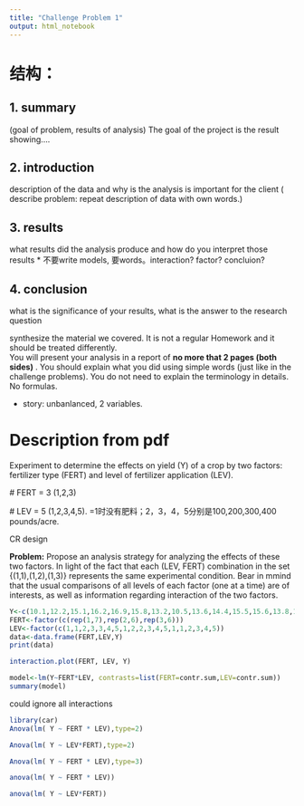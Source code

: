 ```yaml
---
title: "Challenge Problem 1"
output: html_notebook
---
```

# 结构：

## 1. summary
 (goal of problem, results of analysis)
The goal of the project is the result showing....

## 2. introduction
description of the data and why is the analysis is important for the client
( describe problem: repeat description of data with own words.)

## 3. results
what results did the analysis produce and how do you interpret those results
* 不要write models, 要words。interaction? factor? concluion?

## 4. conclusion
what is the significance of your results, what is the answer to the research question

synthesize  the material we covered. It is not a regular Homework and it  should be treated differently.  
You will present your  analysis in a report of **no more that 2 pages (both sides)** . 
You should explain what you did using simple words (just like in the challenge problems). 
You do not need to explain the terminology in details. No formulas.  

* story: unbanlanced, 2 variables.





# Description from pdf
Experiment to determine the effects on yield (Y) of a crop by two factors:
fertilizer type (FERT) and level of fertilizer application (LEV).

\# FERT = 3 (1,2,3)

\# LEV = 5 (1,2,3,4,5). =1时没有肥料；2，3，4，5分别是100,200,300,400 pounds/acre.

CR design

**Problem:**
Propose an analysis strategy for analyzing the effects of these two factors. In light of the fact that each (LEV, FERT) combination in the set {(1,1),(1,2),(1,3)} represents the same experimental condition.
Bear in mmind that the usual comparisons of all levels of each factor (one at a time) are of interests, as well as information regarding interaction of the two factors.


```r
Y<-c(10.1,12.2,15.1,16.2,16.9,15.8,13.2,10.5,13.6,14.4,15.5,15.6,13.8,11.0,9.4,11.1,12.4,13.0,10.8)
FERT<-factor(c(rep(1,7),rep(2,6),rep(3,6)))
LEV<-factor(c(1,1,2,3,3,4,5,1,2,2,3,4,5,1,1,2,3,4,5))
data<-data.frame(FERT,LEV,Y)
print(data)
```
```r
interaction.plot(FERT, LEV, Y)
```

```r
model<-lm(Y~FERT*LEV, contrasts=list(FERT=contr.sum,LEV=contr.sum))
summary(model)
```
could ignore all interactions
```r
library(car)
Anova(lm( Y ~ FERT * LEV),type=2)
```
```r
Anova(lm( Y ~ LEV*FERT),type=2)
```

```r
Anova(lm( Y ~ FERT * LEV),type=3)
```

```r
anova(lm( Y ~ FERT * LEV))
```

```r
anova(lm( Y ~ LEV*FERT))
```

